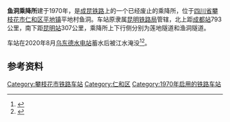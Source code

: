 {{Infobox China railway station
|车站名称 = 鱼洞乘降所
|图片 = 201908_Yudong_Halt_of_Chengdu-Kunming_Railway.jpg
|图片介绍 = 鱼洞乘降所（2019年）
|其他名称 = 
|车站拼音 = Yudong
|英文名称 = Yudong Railway Station
|车站代码 = 48032<ref>{{cite book|author=铁道部电子计算技术中心, 铁道部运输局|title=铁路车站站名代码表：TMIS使用|publisher=中国铁道出版社|location=北京|year=1998|isbn=9787113030995|pages=114}}</ref>
|电报码 = YOM
|拼音码 = YDO
|车站位置 = [[四川省|四川省]][[攀枝花市|攀枝花市]][[仁和区|仁和区]][[平地镇|平地镇]]鱼洞
|坐标 = 
|归属 = 
|线路 = [[成昆铁路|成昆铁路]]
|车站等级 = 
|使用状态 = 已撤销
|月台数目 = 
|站台面 = 
|股道数目 = 
|网站 = 
}}

'''鱼洞乘降所'''建于1970年，是[[成昆铁路|成昆铁路]]上的一个已经废止的乘降所，位于[[四川省|四川省]][[攀枝花市|攀枝花市]][[仁和区|仁和区]][[平地镇|平地镇]]平地村鱼洞。车站原隶属[[昆明铁路局|昆明铁路局]]管辖，北上距[[成都站|成都站]]793公里，南下距[[昆明站|昆明站]]307公里，乘降所上下行侧分别为莲地隧道和渔洞隧道。

车站在2020年8月[[乌东德水电站|乌东德水电站]]蓄水后被江水淹没<ref>{{cite news|title=别了，亲爱的老成昆！——老成昆线淹没区段铁路拆除工作掠影|url=https://www.thepaper.cn/newsDetail_forward_7825611|publisher=澎湃新闻|work=昆明铁路|date=2020-06-13}}</ref><ref>{{cite news|title=乌东德水电站通过第三阶段蓄水至965米验收|url=https://news.sina.com.cn/c/2020-08-10/doc-iivhuipn7757349.shtml|work=国资委网站|publisher=新浪网|date=2020-08-10}}</ref>。

==参考资料==
{{reflist}}

{{start rail box|中国铁路}}
{{s-inop|[[花棚子站|花棚子站]]|[[成都铁路枢纽|成都]]方向}}
{{s-line|[[成昆铁路|成昆铁路]]}}
{{s-inop|[[新江站|新江站]]|[[昆明站|昆明]]方向}}
{{end box}}
{{成昆铁路}}

[[Category:攀枝花市铁路车站|Category:攀枝花市铁路车站]]
[[Category:仁和区|Category:仁和区]]
[[Category:1970年启用的铁路车站|Category:1970年启用的铁路车站]]
